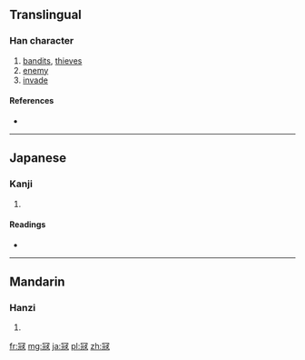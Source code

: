 {{also|寇|冠}}
==Translingual==

===Han character===
{{Han char|rn=14|rad=冖|as=08|sn=10|four=|canj=月一山水 (BMUE)}}

# [[bandits]], [[thieves]]
# [[enemy]]
# [[invade]]

====References====
* {{Han ref|kx=0131.011|dkj=01590|dj=0293.100|hdz=10304.070|uh=51A6|ud=20902}}

----

==Japanese==

===Kanji===
{{ja-kanji|grade=|rs=冖08}}

# {{defn|Japanese|sort=冖08}}

====Readings====
* {{ja-readings|on=[[こう]] (kō), [[く]] (ku)|kun=[[あだ]] (ada)}}

----

==Mandarin==

===Hanzi===
{{cmn-hanzi|pin=[[kòu]] ([[kou4]])|wg=k'ou<sup>4</sup>}}

# {{defn|Mandarin|sort=冖08}}

[[fr:冦]]
[[mg:冦]]
[[ja:冦]]
[[pl:冦]]
[[zh:冦]]